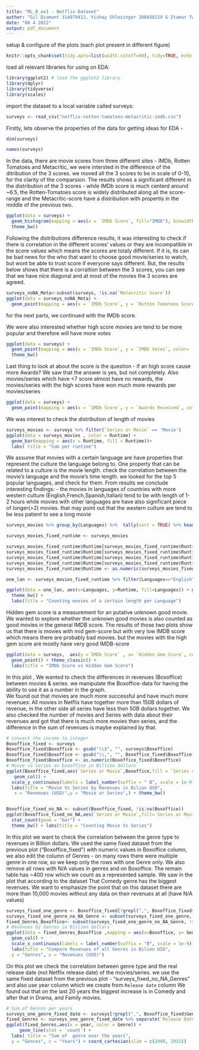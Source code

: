 ```yaml
---
title: "ML_B_ex1 - Netflix Dataset"
author: "Gil Diamant 314978412, Yishay Shlezinger 208438119 & Itamar Twersky 311587489"
date: "08 4 2022"
output: pdf_document
---
```



setup & configure of the plots (each plot present in different figure)
```r
knitr::opts_chunk$set(tidy.opts=list(width.cutoff=60), tidy=TRUE, echo = TRUE, message=FALSE, warning=FALSE, fig.width=8, fig.height=3)
```


load all relevant libraries for using on EDA:
```r
library(ggplot2) # load the ggplot2 library
library(dplyr)
library(tidyverse)
library(scales)
```

import the dataset to a local variable called surveys:
```r
surveys <- read_csv("netflix-rotten-tomatoes-metacritic-imdb.csv")
```

Firstly, lets observe the properties of the data for getting ideas for EDA -

```r
dim(surveys)

names(surveys)  
```

In the data, there are movie scores from three different sites - IMDb, Rotten Tomatoes and Metacritic, we were intersted in the difference of the ditribution of the 3 scores. we moved all the 3 scores to be in scale of 0-10, for the clarity of the comparsion.
The results shows a significant different in the distribution of the 3 scores - while IMDb score is much centerd around ~6.5, the Rotten-Tomatoes score is widely distributed along all the score-range and the Metacritic-score have a distribution with propertis in the middle of the previous two.

```r

ggplot(data = surveys) +
  geom_histogram(mapping = aes(x = `IMDb Score`, fill="IMDb"), binwidth = 0.5) + geom_histogram(mapping = aes(x = surveys$`Rotten Tomatoes Score`/10, fill="Rotten Tomatoes Score"), binwidth = 0.5) + geom_histogram(mapping = aes(x = surveys$`Metacritic Score`/10, fill="Metacritic Score"), binwidth = 0.5) + scale_fill_manual(name = "", values = c("IMDb" = "steelblue", "Rotten Tomatoes Score" = "darkred", "Metacritic Score" = "blueviolet")) +
  theme_bw()

```
Following the distributions difference results, it was interesting to check if there is correlation in the different scores' values or they are incompatible in the score values which means the scores are totaly different. If it is, its can be bad news for the who that want to choose good movie/series to watch, but wont be able to trust score if everyone says different.
But, the results below shows that there is a corraltion between the 3 scores, you can see that we have nice diagonal and at most of the movies the 3 scores are agreed.
```r
surveys_noNA_Meta<-subset(surveys, !is.na(`Metacritic Score`))
ggplot(data = surveys_noNA_Meta) +
  geom_point(mapping = aes(x = `IMDb Score`, y = `Rotten Tomatoes Score`, color=`Metacritic Score`)) + theme_bw()
```
for the next parts, we continued with the IMDb score.

We were also interested whether high score movies are tend to be more popular and therefore will have more votes


```r

ggplot(data = surveys) +
  geom_point(mapping = aes(x = `IMDb Score`, y = `IMDb Votes`, color= `IMDb Votes`)) +
  theme_bw()


```


Last thing to look at about the score is the question - if an high score cause more Awards?
We saw that the answer is yes, but not completely. Also movies/series which have <7 score almost have no rewards, the movies/series with the high scores have won much more rewards  per movies/series

```r

ggplot(data = surveys) +
  geom_point(mapping = aes(x = `IMDb Score`, y = `Awards Received`, color= `Awards Received`)) + theme_bw()

```


We was interest to check the distribution of length of movies

```r
surveys_movies <- surveys %>% filter(`Series or Movie` == 'Movie')
ggplot(data = surveys_movies , color = Runtime) + 
  geom_bar(mapping = aes(x = Runtime, fill = Runtime))+
  labs( title = "Sum per runtime")
```

We assume that movies with a certain language are have properties that represent the culture the language belong to. 
One property that can be related to a culture is the movie length. check the correlation between the movie's language and the movie's time length. 
we looked for the top 5 popular languages, and check for them.
From results we conclude interesting findings:
- the movies in languages of countries with more western culture (English,French,Spanish,Italian) tend to be with length of 1-2 hours while movies with other languages are have also significant piece of longer(>2) movies.
that may point out that the western culture are tend to be less patient to see a long movie
```r
surveys_movies %>% group_by(Languages) %>%  tally(sort = TRUE) %>% head(10)

surveys_movies_fixed_runtime <- surveys_movies

surveys_movies_fixed_runtime$Runtime[surveys_movies_fixed_runtime$Runtime == "1-2 hour"] <- "1.5"
surveys_movies_fixed_runtime$Runtime[surveys_movies_fixed_runtime$Runtime == "< 30 minutes"] <- "0.3"
surveys_movies_fixed_runtime$Runtime[surveys_movies_fixed_runtime$Runtime == "> 2 hrs"] <- "2.5"
surveys_movies_fixed_runtime$Runtime[surveys_movies_fixed_runtime$Runtime == "30-60 mins"] <- "0.7"
surveys_movies_fixed_runtime$Runtime <- as.numeric(surveys_movies_fixed_runtime$Runtime)

one_lan <- surveys_movies_fixed_runtime %>% filter(Languages=="English" | Languages=="Japanese" | Languages=="Korean" | Languages=="Spanish" | Languages=="Hindi" | Languages=="French" | Languages=="Italian")

ggplot(data = one_lan, aes(x=Languages, y=Runtime, fill=Languages)) + geom_violin()+ geom_point()+
  theme_bw() +
  labs(title = "Counting movies of a certain length per Language")

```

Hidden gem score is a measurement for an putative unknown good movie. We wanted to explore whether the unknown good movies is also counted as good movies in the general IMDB score.
The results of those two plots show us that there is movies with mid gem-score but with very low IMDB score which means there are probably bad movies. but the movies with the high gem score are mostly have very good IMDB-score
```r

ggplot(data = surveys,  aes(y =`IMDb Score` , x= `Hidden Gem Score`, color=`IMDb Score`)) +
  geom_point() + theme_classic() +
  labs(title = "IMDb Score vs Hidden Gem Score")
```



In this plot , We wanted to check the differences in revenues (Boxoffice) between movies & series.
we manipulate the Boxoffice-data for having the ability to use it as a number in the graph.   
We found out that movies are much more successful and have much more revenues:
All movies in Netflix have together more than 150B dollars of revenue, in the other side all series have less then 50B dollars together.
We also checked the number of movies and Series with data about their  revenues and got that  there is much more movies then series, and the difference in the sum of revenues is maybe explained by that.
```r
# convert the income to integer
Boxoffice_fixed <- surveys
Boxoffice_fixed$Boxoffice <- gsub("\\$", "", surveys$Boxoffice)
Boxoffice_fixed$Boxoffice <- gsub("\\,", "", Boxoffice_fixed$Boxoffice)
Boxoffice_fixed$Boxoffice <- as.numeric(Boxoffice_fixed$Boxoffice)
# Movie vs Series on boxoffice in Billion dollars
ggplot(Boxoffice_fixed,aes(`Series or Movie`,Boxoffice,fill = `Series or Movie`)) +
   geom_col() + 
  scale_y_continuous(labels = label_number(suffix = " B", scale = 1e-9)) + 
  labs(title = "Movie Vs Series by Revenues in Bilion USD",
   x = "Revenues (USD)",y = "Movie or Series",) + theme_bw() 


Boxoffice_fixed_no_NA <- subset(Boxoffice_fixed, !is.na(Boxoffice))
ggplot(Boxoffice_fixed_no_NA,aes(`Series or Movie`,fill=`Series or Movie`)) +  
  stat_count(geom = "bar") + 
  theme_bw() + labs(title = "Counting Movie Vs Series")
```

In this plot we want to check the correlation between the genre type to revenues 
in Billion dollars.
We used the same fixed dataset from the previous plot ("Boxoffice_fixed") with numeric values in Boxoffice column, we also edit the column of Genres - on many rows there were multiple genre in one row, so we keep only the rows with one Genre only.
We also remove all rows with N/A values in genres and on Boxoffice.
The remain table has ~400 row which we count as a represented sample.
We saw in the plot that according to the dataset That Comedy genre has the biggest revenues.
We want to emphasize the point that on this dataset there are more than 10,000 movies without any data on their revenues at all (have N/A values)  
```r
surveys_fixed_one_genre <- Boxoffice_fixed[!grepl(",", Boxoffice_fixed$Genre), ]
surveys_fixed_one_genre_no_NA_Genre <- subset(surveys_fixed_one_genre, !is.na(Genre))
fixed_Genres_Boxoffice<- subset(surveys_fixed_one_genre_no_NA_Genre, !is.na(Boxoffice))
# Revenues by Genres in Billion dollars 
ggplot(data = fixed_Genres_Boxoffice ,mapping = aes(x=Boxoffice, y= Genre, fill = Genre)) +
  geom_col() + 
  scale_x_continuous(labels = label_number(suffix = "B", scale = 1e-9))+ 
  labs(title = "Compare Revenues of all Genres in Bilion USD",
  y = "Genres", x = "Revenues (USD)")
```


On this plot we check the correlation between genre type and the real release date (not Netflix release date) of the movies/series.
we use the same fixed dataset from the previous plot - "surveys_fixed_no_NA_Genres"
and also use year column which we create from `Release date` column
We found out that on the last 20 years the biggest increase is in Comedy and after that in Drama, and Family movies.
```r
# Sum of Genres per years
surveys_one_genre_fixed_date <- surveys[!grepl(",", Boxoffice_fixed$Genre), ]
fixed_Genres <- surveys_one_genre_fixed_date %>% separate(`Release Date`, c("day", "month", "year"), sep = " ", convert = TRUE)
ggplot(fixed_Genres,aes(x = year, color = Genre)) + 
     geom_line(stat = 'count') +
  labs( title = "Sum of  genre over the years",
  y = "Genres", x = "Years") + coord_cartesian(xlim = c(2000, 2022))

```



